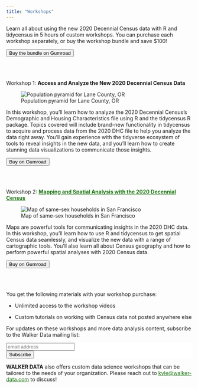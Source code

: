 ```yaml
---
title: "Workshops"
---
```


Learn all about using the new 2020 Decennial Census data with R and tidycensus in 5 hours of custom workshops.  You can purchase each workshop separately, or buy the workshop bundle and save $100!

```{=html}
<script src="https://gumroad.com/js/gumroad.js"></script>

<div class="center">
    <a href="https://walkerdata.gumroad.com/l/census-workshop-bundle"><button class="custom-button">Buy the bundle on Gumroad</button></a>
</div>
<br/>

```

<br/>

Workshop 1: __Access and Analyze the New 2020 Decennial Census Data__

::: {.column-margin}
![Population pyramid for Lane County, OR](img/image1.png)
:::

In this workshop, you'll learn how to analyze the 2020 Decennial Census's Demographic and Housing Characteristics file using R and the tidycensus R package.  Topics covered will include brand-new functionality in tidycensus to acquire and process data from the 2020 DHC file to help you analyze the data right away.  You'll gain experience with the tidyverse ecosystem of tools to reveal insights in the new data, and you'll learn how to create stunning data visualizations to communicate those insights.  


```{=html}
<div class="center">
    <a href="https://walkerdata.gumroad.com/l/analyze-2020-census"><button class="custom-button">Buy on Gumroad</button></a>
</div>
<br/>

```


<br/>


Workshop 2: [__Mapping and Spatial Analysis with the 2020 Decennial Census__](https://www.eventbrite.com/e/mapping-and-spatial-analysis-with-the-2020-decennial-census-tickets-641300375687)

::: {.column-margin}
![Map of same-sex households in San Francisco](img/image2.png)
:::

Maps are powerful tools for communicating insights in the 2020 DHC data.  In this workshop, you'll learn how to use R and tidycensus to get spatial Census data seamlessly, and visualize the new data with a range of cartographic tools.  You'll also learn all about Census geography and how to perform powerful spatial analyses with 2020 Census data.  

```{=html}
<div class="center">
    <a href="https://walkerdata.gumroad.com/l/mapping-2020-census"><button class="custom-button">Buy on Gumroad</button></a>
</div>
<br/>
```

<br/>


You get the following materials with your workshop purchase:

* Unlimited access to the workshop videos

* Custom tutorials on working with Census data not posted anywhere else

For updates on these workshops and more data analysis content, subscribe to the Walker Data mailing list:

```{=html}
<!-- Begin MailChimp Signup Form -->
<link href="https://cdn-images.mailchimp.com/embedcode/slim-10_7.css" rel="stylesheet" type="text/css">
<style type="text/css">
#mc_embed_signup{background:#fff; clear:left; font:14px Helvetica,Arial,sans-serif; }
/* Add your own MailChimp form style overrides in your site stylesheet or in this style block.
We recommend moving this block and the preceding CSS link to the HEAD of your HTML file. */
</style>
<div id="mc_embed_signup">
<form action="https://github.us15.list-manage.com/subscribe/post?u=1829a68a5eda3d301119fdcd6&amp;id=c4a53d2961" method="post" id="mc-embedded-subscribe-form" name="mc-embedded-subscribe-form" class="validate" target="_blank" novalidate>
<div id="mc_embed_signup_scroll">

<input type="email" value="" name="EMAIL" class="email" id="mce-EMAIL" placeholder="email address" required>
<!-- real people should not fill this in and expect good things - do not remove this or risk form bot signups-->
<div style="position: absolute; left: -5000px;" aria-hidden="true"><input type="text" name="b_1829a68a5eda3d301119fdcd6_c4a53d2961" tabindex="-1" value=""></div>
<div class="clear"><input type="submit" value="Subscribe" name="subscribe" id="mc-embedded-subscribe" class="button"></div>
</div>
</form>
</div>


<!--End mc_embed_signup-->
```



__WALKER DATA__ also offers custom data science workshops that can be tailored to the needs of your organization.  Please reach out to <kyle@walker-data.com> to discuss!



<style>
 a {
   color: #1a730f; 
 }

 .btn-outline-dark:hover {
     color: #fff;
     background-color: #1a730f;
     border-color: #343a40;
 }
</style>
